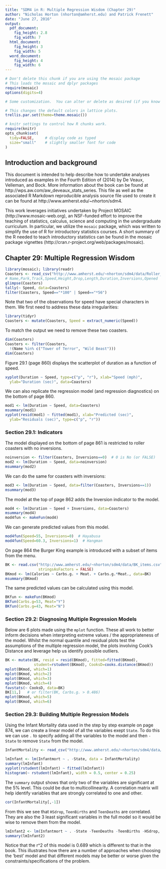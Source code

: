 ```yaml
---
title: "SDM4 in R: Multiple Regression Wisdom (Chapter 29)"
author: "Nicholas Horton (nhorton@amherst.edu) and Patrick Frenett"
date: "June 27, 2016"
output: 
  pdf_document:
    fig_height: 2.8
    fig_width: 7
  html_document:
    fig_height: 3
    fig_width: 5
  word_document:
    fig_height: 4
    fig_width: 6
---
```



```r
# Don't delete this chunk if you are using the mosaic package
# This loads the mosaic and dplyr packages
require(mosaic)
options(digits=4)
```

```r
# Some customization.  You can alter or delete as desired (if you know what you are doing).

# This changes the default colors in lattice plots.
trellis.par.set(theme=theme.mosaic())  

# knitr settings to control how R chunks work.
require(knitr)
opts_chunk$set(
  tidy=FALSE,     # display code as typed
  size="small"    # slightly smaller font for code
)
```

## Introduction and background 

This document is intended to help describe how to undertake analyses introduced 
as examples in the Fourth Edition of \emph{Stats: Data and Models} (2014) by De Veaux, Velleman, and Bock.
More information about the book can be found at http://wps.aw.com/aw_deveaux_stats_series.  This
file as well as the associated R Markdown reproducible analysis source file used to create it can be found at http://www.amherst.edu/~nhorton/sdm4.

This work leverages initiatives undertaken by Project MOSAIC (http://www.mosaic-web.org), an NSF-funded effort to improve the teaching of statistics, calculus, science and computing in the undergraduate curriculum. In particular, we utilize the `mosaic` package, which was written to simplify the use of R for introductory statistics courses. A short summary of the R needed to teach introductory statistics can be found in the mosaic package vignettes (http://cran.r-project.org/web/packages/mosaic).

## Chapter 29: Multiple Regression Wisdom


```r
library(mosaic); library(readr)
Coasters <- read_csv("http://www.amherst.edu/~nhorton/sdm4/data/Roller_coasters_2014.csv")
# Name,Park,Track,Speed,Height,Drop,Length,Duration,Inversions,Opened
glimpse(Coasters)
tally(~ Speed, data=Coasters)
filter(Coasters, Speed=="*100" | Speed=="*56")
```
Note that two of the observations for speed have special characters in them.
We first need to address these data irregularities:
```r
library(tidyr)
Coasters <- mutate(Coasters, Speed = extract_numeric(Speed))
```
To match the output we need to remove these two coasters.

```r
dim(Coasters)
Coasters <- filter(Coasters, 
  !(Name %in% c("Tower of Terror", "Wild Beast")))
dim(Coasters)
```


Figure 29.1 (page 860) displays the scatterplot of duration as a function
of speed.

```r
xyplot(Duration ~ Speed, type=c("p", "r"), xlab="Speed (mph)",
  ylab="Duration (sec)", data=Coasters)
```

We can also replicate the regression model (and regression diagnostics)
on the bottom of page 860.

```r
mod1 <- lm(Duration ~ Speed, data=Coasters)
msummary(mod1)
xyplot(resid(mod1) ~ fitted(mod1), xlab="Predicted (sec)",
  ylab="Residuals (sec)", type=c("p", "r"))
```

### Section 29.1: Indicators

The model displayed on the bottom of page 861 is restricted to 
roller coasters with no inversions.
```r
noinversion <- filter(Coasters, Inversions==0)  # 0 is No (or FALSE)
mod2 <- lm(Duration ~ Speed, data=noinversion)
msummary(mod2)
```

We can do the same for coasters with inversions:
```r
mod3 <- lm(Duration ~ Speed, data=filter(Coasters, Inversions==1))
msummary(mod3)
```

The model at the top of page 862 adds the Inversion indicator to the
model.

```r
mod4 <- lm(Duration ~ Speed + Inversions, data=Coasters)
msummary(mod4)
mod4fun <- makeFun(mod4)
```

We can generate predicted values from this model.
```r
mod4fun(Speed=55, Inversions=0)  # Hayabusa
mod4fun(Speed=60.3, Inversions=1)  # Hangman
```

On page 864 the Burger King example is introduced with a subset of items from
the menu.
```r
BK <- read.csv("http://www.amherst.edu/~nhorton/sdm4/data/BK_items.csv", 
               stringsAsFactors = FALSE)
BKmod <- lm(Calories ~ Carbs.g. + Meat. + Carbs.g.*Meat., data=BK)
msummary(BKmod)
```
The same predicted values can be calculated using this model.

```r
BKfun <- makeFun(BKmod)
BKfun(Carbs.g=53, Meat="Y")
BKfun(Carbs.g=43, Meat="N")
```

### Section 29.2: Diagnosing Multiple Regression Models

Below are 6 plots made using the `mplot` function. These all work to better inform decisions when interpreting extreme values / the appropriateness of the model. Whilst the normal quantile and residual plots test the assumptions of the multiple regression model, the plots involving Cook's Distance and leverage help us identify possible outliers. 

```r
BK <- mutate(BK, resid = resid(BKmod), fitted=fitted(BKmod),
             student=rstudent(BKmod), CooksD=cooks.distance(BKmod))
mplot(BKmod, which=1)
mplot(BKmod, which=2)
mplot(BKmod, which=3)
mplot(BKmod, which=4)
favstats(~ CooksD, data=BK)
BK[11,]   # or filter(BK, Carbs.g. > 0.486)
mplot(BKmod, which=5)
mplot(BKmod, which=6)
```

### Section 29.3: Building Multiple Regression Models

Using the Infant Mortality data used in the step by step example on page 874, we can create a linear model of all the variables exept `State`. To do this we can use `.` to specify adding all the variables to the model and then `-State` to remove `State` from the model.

```r
InfantMortality <- read_csv("http://www.amherst.edu/~nhorton/sdm4/data/Infant_Mortality.csv")

lmInfant <- lm(Infantmort ~ . -State, data = InfantMortality)
summary(lmInfant)
xyplot(rstudent(lmInfant) ~ fitted(lmInfant))
histogram(~ rstudent(lmInfant), width = 0.5, center = 0.25)
```

The `summary` output shows that only two of the variables are significant at the 5% level. This could be due to multicollinearity. A correlation matrix will help identify variables that are strongly correlated to one and other.

```r
cor(InfantMortality[,-1])
```

From this we see that `HSdrop`, `TeenBirths` and `TeenDeaths` are correlated. They are also the 3 least significant variables in the full model so it would be wise to remove them from the model.

```r
lmInfant2 <- lm(Infantmort ~ . -State -TeenDeaths -TeenBirths -HSdrop, data = InfantMortality)
summary(lmInfant2)
```

Notice that the r^2 of this model is 0.689 which is different to that in the book. This illustrates how there are a number of approaches when choosing the 'best' model and that different models may be better or worse given the constraints/specifications of the problem.
